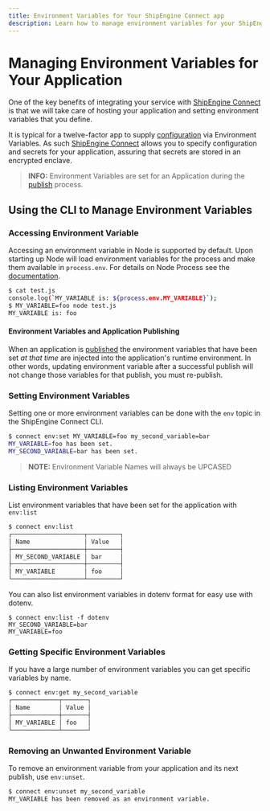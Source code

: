 ```yaml
---
title: Environment Variables for Your ShipEngine Connect app
description: Learn how to manage environment variables for your ShipEngine Connect application with the ShipEngine Connect CLI
---
```




Managing Environment Variables for Your Application
===========================

One of the key benefits of integrating your service with [ShipEngine Connect](./index.mdx) is that we will take care of
hosting your application and setting environment variables that you define.

It is typical for a twelve-factor app to supply [configuration](https://12factor.net/config) via Environment Variables.
As such [ShipEngine Connect](./index.mdx) allows you to specify configuration and secrets for your application, assuring
that secrets are stored in an encrypted enclave.

> **INFO:** Environment Variables are set for an Application during the [publish](./publish.mdx) process.

Using the CLI to Manage Environment Variables
------------------

### Accessing Environment Variable

Accessing an environment variable in Node is supported by default. Upon starting up Node will load environment variables
for the process and make them available in `process.env`.
For details on Node Process see the [documentation](https://nodejs.org/docs/latest-v12.x/api/process.html#process_process_env).

```bash
$ cat test.js
console.log(`MY_VARIABLE is: ${process.env.MY_VARIABLE}`);
$ MY_VARIABLE=foo node test.js
MY_VARIABLE is: foo
```

#### Environment Variables and Application Publishing

When an application is [published](./publish.mdx) the environment variables that have been set *at that time* are
injected into the application's runtime environment. In other words, updating environment variable after a successful
publish will not change those variables for that publish, you must re-publish.

### Setting Environment Variables

Setting one or more environment variables can be done with the `env` topic in the ShipEngine Connect CLI.

```bash
$ connect env:set MY_VARIABLE=foo my_second_variable=bar
MY_VARIABLE=foo has been set.
MY_SECOND_VARIABLE=bar has been set.
```

> **NOTE:** Environment Variable Names will always be UPCASED

### Listing Environment Variables

List environment variables that have been set for the application with `env:list`

```bash
$ connect env:list
┌────────────────────┬─────────┐
│ Name               │ Value   │
├────────────────────┼─────────┤
│ MY_SECOND_VARIABLE │ bar     │
├────────────────────┼─────────┤
│ MY_VARIABLE        │ foo     │
└────────────────────┴─────────┘
```

You can also list environment variables in dotenv format for easy use with dotenv.

```
$ connect env:list -f dotenv
MY_SECOND_VARIABLE=bar
MY_VARIABLE=foo
```

### Getting Specific Environment Variables

If you have a large number of environment variables you can get specific variables by name.

```bash
$ connect env:get my_second_variable
┌─────────────┬───────┐
│ Name        │ Value │
├─────────────┼───────┤
│ MY_VARIABLE │ foo   │
└─────────────┴───────┘
```

### Removing an Unwanted Environment Variable

To remove an environment variable from your application and its next publish, use `env:unset`.

```bash
$ connect env:unset my_second_variable
MY_VARIABLE has been removed as an environment variable.
```

<Pager
prev="./typescript.mdx" prevTitle="Developing in Typescript"
next="./error-handling.mdx" nextTitle="Error Handling"
/>
